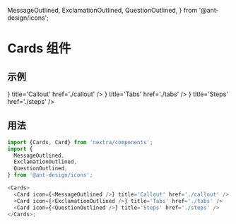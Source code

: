   MessageOutlined,
  ExclamationOutlined,
  QuestionOutlined,
} from '@ant-design/icons';

# Cards 组件

## 示例

<Cards>
  <Card icon={<MessageOutlined />} title='Callout' href='./callout' />
  <Card icon={<ExclamationOutlined />} title='Tabs' href='./tabs' />
  <Card icon={<QuestionOutlined />} title='Steps' href='./steps' />
</Cards>

## 用法

```js copy
import {Cards, Card} from 'nextra/components';
import {
  MessageOutlined,
  ExclamationOutlined,
  QuestionOutlined,
} from '@ant-design/icons';

<Cards>
  <Card icon={<MessageOutlined />} title='Callout' href='./callout' />
  <Card icon={<ExclamationOutlined />} title='Tabs' href='./tabs' />
  <Card icon={<QuestionOutlined />} title='Steps' href='./steps' />
</Cards>;
```
